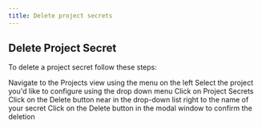```yaml
---
title: Delete project secrets
---
```



## Delete Project Secret

To delete a project secret follow these steps:

<Flow id="secret-delete-project-secret-data">
  <Step>
    Navigate to the <NavStep>Projects</NavStep> view using the menu on the left
  </Step>
  <Step>
    Select the project you'd like to configure using the drop down menu
  </Step>
  <Step>
    Click on <NavStep>Project Secrets</NavStep>
  </Step>
  <Step>
    Click on the <Label>Delete</Label> button near in the drop-down list right
    to the name of your secret
  </Step>
  <Step>
    Click on the <Label>Delete</Label> button in the modal window to confirm the
    deletion
  </Step>
</Flow>
